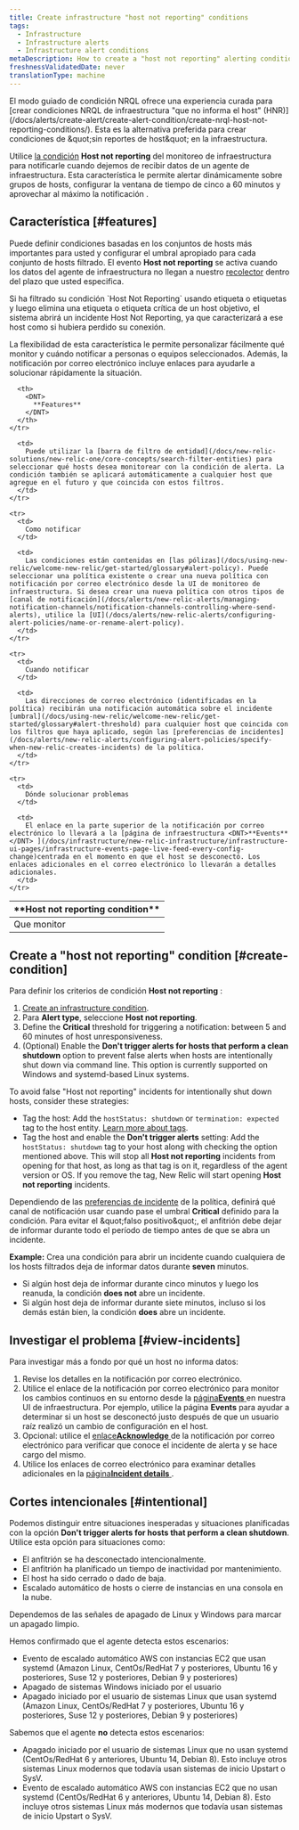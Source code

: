 ```yaml
---
title: Create infrastructure "host not reporting" conditions
tags:
  - Infrastructure
  - Infrastructure alerts
  - Infrastructure alert conditions
metaDescription: How to create a "host not reporting" alerting condition for infrastructure monitoring.
freshnessValidatedDate: never
translationType: machine
---
```


<Callout variant="tip">
  El modo guiado de condición NRQL ofrece una experiencia curada para [crear condiciones NRQL de infraestructura &quot;que no informa el host&quot; (HNR)](/docs/alerts/create-alert/create-alert-condition/create-nrql-host-not-reporting-conditions/). Esta es la alternativa preferida para crear condiciones de &amp;quot;sin reportes de host&amp;quot; en la infraestructura.
</Callout>

Utilice [la condición](/docs/infrastructure/new-relic-infrastructure/configuration/infrastructure-alerts-add-edit-or-view-host-alert-information) <DNT>**Host not reporting**</DNT> del monitoreo de infraestructura para notificarle cuando dejemos de recibir datos de un agente de infraestructura. Esta característica le permite alertar dinámicamente sobre grupos de hosts, configurar la ventana de tiempo de cinco a 60 minutos y aprovechar al máximo la notificación <InlinePopover type="alerts" />.

## Característica [#features]

Puede definir condiciones basadas en los conjuntos de hosts más importantes para usted y configurar el umbral apropiado para cada conjunto de hosts filtrado. El evento <DNT>**Host not reporting**</DNT> se activa cuando los datos del agente de infraestructura no llegan a nuestro [recolector](/docs/accounts-partnerships/education/getting-started-new-relic/glossary#collector) dentro del plazo que usted especifica.

<Callout variant="caution">
  Si ha filtrado su condición `Host Not Reporting` usando etiqueta o etiquetas y luego elimina una etiqueta o etiqueta crítica de un host objetivo, el sistema abrirá un incidente Host Not Reporting, ya que caracterizará a ese host como si hubiera perdido su conexión.
</Callout>

La flexibilidad de esta característica le permite personalizar fácilmente qué monitor y cuándo notificar a personas o equipos seleccionados. Además, la notificación por correo electrónico incluye enlaces para ayudarle a solucionar rápidamente la situación.

<table>
  <thead>
    <tr>
      <th style={{ width: "200px" }}>
        <DNT>
          **Host not reporting condition**
        </DNT>
      </th>

      <th>
        <DNT>
          **Features**
        </DNT>
      </th>
    </tr>
  </thead>

  <tbody>
    <tr>
      <td>
        Que monitor
      </td>

      <td>
        Puede utilizar la [barra de filtro de entidad](/docs/new-relic-solutions/new-relic-one/core-concepts/search-filter-entities) para seleccionar qué hosts desea monitorear con la condición de alerta. La condición también se aplicará automáticamente a cualquier host que agregue en el futuro y que coincida con estos filtros.
      </td>
    </tr>

    <tr>
      <td>
        Como notificar
      </td>

      <td>
        Las condiciones están contenidas en [las pólizas](/docs/using-new-relic/welcome-new-relic/get-started/glossary#alert-policy). Puede seleccionar una política existente o crear una nueva política con notificación por correo electrónico desde la UI de monitoreo de infraestructura. Si desea crear una nueva política con otros tipos de [canal de notificación](/docs/alerts/new-relic-alerts/managing-notification-channels/notification-channels-controlling-where-send-alerts), utilice la [UI](/docs/alerts/new-relic-alerts/configuring-alert-policies/name-or-rename-alert-policy).
      </td>
    </tr>

    <tr>
      <td>
        Cuando notificar
      </td>

      <td>
        Las direcciones de correo electrónico (identificadas en la política) recibirán una notificación automática sobre el incidente [umbral](/docs/using-new-relic/welcome-new-relic/get-started/glossary#alert-threshold) para cualquier host que coincida con los filtros que haya aplicado, según las [preferencias de incidentes](/docs/alerts/new-relic-alerts/configuring-alert-policies/specify-when-new-relic-creates-incidents) de la política.
      </td>
    </tr>

    <tr>
      <td>
        Dónde solucionar problemas
      </td>

      <td>
        El enlace en la parte superior de la notificación por correo electrónico lo llevará a la [página de infraestructura <DNT>**Events**</DNT> ](/docs/infrastructure/new-relic-infrastructure/infrastructure-ui-pages/infrastructure-events-page-live-feed-every-config-change)centrada en el momento en que el host se desconectó. Los enlaces adicionales en el correo electrónico lo llevarán a detalles adicionales.
      </td>
    </tr>
  </tbody>
</table>

## Create a &quot;host not reporting&quot; condition [#create-condition]

Para definir los criterios de condición <DNT>**Host not reporting**</DNT> :

1. [Create an infrastructure condition](/docs/infrastructure/new-relic-infrastructure/configuration/infrastructure-alerts-add-edit-or-view-host-alert-information).
2. Para <DNT>**Alert type**</DNT>, seleccione <DNT>**Host not reporting**</DNT>.
3. Define the <DNT>**Critical**</DNT> threshold for triggering a notification: between 5 and 60 minutes of host unresponsiveness.
4. (Optional) Enable the <DNT>**Don&apos;t trigger alerts for hosts that perform a clean shutdown**</DNT> option to prevent false alerts when hosts are intentionally shut down via command line. This option is currently supported on Windows and systemd-based Linux systems.

<Callout variant="tip">
  To avoid false <DNT>&quot;Host not reporting&quot;</DNT> incidents for intentionally shut down hosts, consider these strategies:

  * Tag the host: Add the `hostStatus: shutdown` or `termination: expected` tag to the host entity. [Learn more about tags](/docs/new-relic-one/use-new-relic-one/core-concepts/use-tags-help-organize-find-your-data/).
  * Tag the host and enable the <DNT>**Don&apos;t trigger alerts**</DNT> setting: Add the `hostStatus: shutdown` tag to your host along with checking the option mentioned above. This will stop all <DNT>**Host not reporting**</DNT> incidents from opening for that host, as long as that tag is on it, regardless of the agent version or OS. If you remove the tag, New Relic will start opening <DNT>**Host not reporting**</DNT> incidents.
</Callout>

Dependiendo de las [preferencias de incidente](/docs/alerts/new-relic-alerts/configuring-alert-policies/specify-when-new-relic-creates-incidents) de la política, definirá qué canal de notificación usar cuando pase el umbral <DNT>**Critical**</DNT> definido para la condición. Para evitar el &amp;quot;falso positivo&amp;quot;, el anfitrión debe dejar de informar durante todo el período de tiempo antes de que se abra un incidente.

<DNT>**Example:**</DNT> Crea una condición para abrir un incidente cuando cualquiera de los hosts filtrados deja de informar datos durante <DNT>**seven**</DNT> minutos.

* Si algún host deja de informar durante cinco minutos y luego los reanuda, la condición <DNT>**does not**</DNT> abre un incidente.
* Si algún host deja de informar durante siete minutos, incluso si los demás están bien, la condición <DNT>**does**</DNT> abre un incidente.

## Investigar el problema [#view-incidents]

Para investigar más a fondo por qué un host no informa datos:

1. Revise los detalles en la notificación por correo electrónico.
2. Utilice el enlace de la notificación por correo electrónico para monitor los cambios continuos en su entorno desde la [página<DNT>**Events**</DNT> ](/docs/infrastructure/new-relic-infrastructure/infrastructure-ui-pages/infrastructure-events-page-live-feed-every-config-change)en nuestra UI de infraestructura. Por ejemplo, utilice la página <DNT>**Events**</DNT> para ayudar a determinar si un host se desconectó justo después de que un usuario raíz realizó un cambio de configuración en el host.
3. Opcional: utilice el [enlace<DNT>**Acknowledge**</DNT> ](/docs/alerts/new-relic-alerts/reviewing-alert-incidents/acknowledge-alert-incidents)de la notificación por correo electrónico para verificar que conoce el incidente de alerta y se hace cargo del mismo.
4. Utilice los enlaces de correo electrónico para examinar detalles adicionales en la [página<DNT>**Incident details**</DNT> ](/docs/alerts-applied-intelligence/new-relic-alerts/alert-incidents/view-event-details-incidents).

## Cortes intencionales [#intentional]

Podemos distinguir entre situaciones inesperadas y situaciones planificadas con la opción <DNT>**Don&apos;t trigger alerts for hosts that perform a clean shutdown**</DNT>. Utilice esta opción para situaciones como:

* El anfitrión se ha desconectado intencionalmente.
* El anfitrión ha planificado un tiempo de inactividad por mantenimiento.
* El host ha sido cerrado o dado de baja.
* Escalado automático de hosts o cierre de instancias en una consola en la nube.

Dependemos de las señales de apagado de Linux y Windows para marcar un apagado limpio.

Hemos confirmado que el agente detecta estos escenarios:

* Evento de escalado automático AWS con instancias EC2 que usan systemd (Amazon Linux, CentOs/RedHat 7 y posteriores, Ubuntu 16 y posteriores, Suse 12 y posteriores, Debian 9 y posteriores)
* Apagado de sistemas Windows iniciado por el usuario
* Apagado iniciado por el usuario de sistemas Linux que usan systemd (Amazon Linux, CentOs/RedHat 7 y posteriores, Ubuntu 16 y posteriores, Suse 12 y posteriores, Debian 9 y posteriores)

Sabemos que el agente **no** detecta estos escenarios:

* Apagado iniciado por el usuario de sistemas Linux que no usan systemd (CentOs/RedHat 6 y anteriores, Ubuntu 14, Debian 8). Esto incluye otros sistemas Linux modernos que todavía usan sistemas de inicio Upstart o SysV.
* Evento de escalado automático AWS con instancias EC2 que no usan systemd (CentOs/RedHat 6 y anteriores, Ubuntu 14, Debian 8). Esto incluye otros sistemas Linux más modernos que todavía usan sistemas de inicio Upstart o SysV.